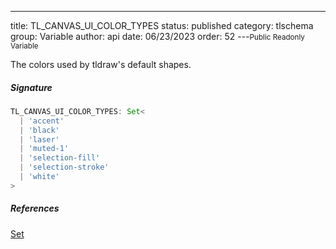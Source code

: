 ---
title: TL_CANVAS_UI_COLOR_TYPES
status: published
category: tlschema
group: Variable
author: api
date: 06/23/2023
order: 52
---<Small>Public Readonly Variable</Small>

The colors used by tldraw's default shapes.


##### Signature


```ts
TL_CANVAS_UI_COLOR_TYPES: Set<
  | 'accent'
  | 'black'
  | 'laser'
  | 'muted-1'
  | 'selection-fill'
  | 'selection-stroke'
  | 'white'
>
```

##### References

[Set](/gen/Set-interface)

